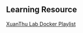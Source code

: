 ## Learning Resource

[XuanThu Lab Docker Playlist](https://www.youtube.com/watch?v=r6JiWwh-08c&list=PLwJr0JSP7i8At14UIC-JR4r73G4hQ1CXO)
